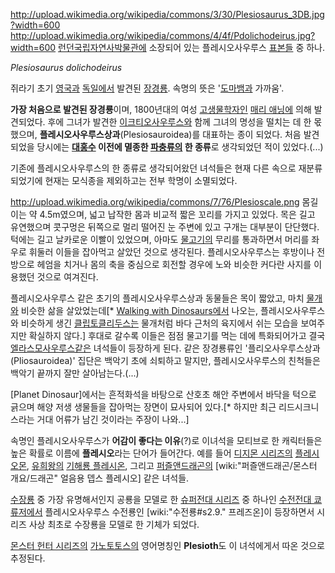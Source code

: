 http://upload.wikimedia.org/wikipedia/commons/3/30/Plesiosaurus_3DB.jpg?width=600
http://upload.wikimedia.org/wikipedia/commons/4/4f/Pdolichodeirus.jpg?width=600
[[런던국립자연사박물관]]에 소장되어 있는 플레시오사우루스 [[표본]]들 중 하나.

''Plesiosaurus dolichodeirus''

쥐라기 초기 [[영국]]과 [[독일]]에서 발견된 [[장경룡]]. 속명의 뜻은 '[[도마뱀]]과 가까움'.

'''가장 처음으로 발견된 장경룡'''이며, 1800년대의 여성 [[고생물학자]]인 [[매리 애닝]]에 의해 발견되었다. 후에 그녀가 발견한 [[이크티오사우루스]]와 함께 그녀의 명성을 떨치는 데 한 몫했으며, '''플레시오사우루스상과'''(Plesiosauroidea)를 대표하는 종이 되었다. 처음 발견되었을 당시에는 '''[[대홍수]] 이전에 멸종한 [[파충류]]의 한 종류'''로 생각되었던 적이 있었다.(...)

기존에 플레시오사우루스의 한 종류로 생각되어왔던 녀석들은 현재 다른 속으로 재분류되었기에 현재는 모식종을 제외하고는 전부 학명이 소멸되었다.

http://upload.wikimedia.org/wikipedia/commons/7/76/Plesioscale.png
몸길이는 약 4.5m였으며, 넓고 납작한 몸과 비교적 짧은 꼬리를 가지고 있었다. 목은 길고 유연했으며 콧구멍은 뒤쪽으로 멀리 떨어진 눈 주변에 있고 구개는 대부분이 단단했다. 턱에는 길고 날카로운 이빨이 있었으며, 아마도 [[물고기]]의 무리를 통과하면서 머리를 좌우로 휘둘러 이들을 잡아먹고 살았던 것으로 생각된다. 플레시오사우루스는 후방이나 전방으로 헤엄을 치거나 몸의 축을 중심으로 회전할 경우에 노와 비슷한 커다란 사지를 이용했던 것으로 여겨진다.

플레시오사우루스 같은 초기의 플레시오사우루스상과 동물들은 목이 짧았고, 마치 [[물개]]와 비슷한 삶을 살았었는데[* [[Walking with Dinosaurs]]에서 나오는, 플레시오사우루스와 비슷하게 생긴 [[클립토클리두스]]는 물개처럼 바다 근처의 육지에서 쉬는 모습을 보여주지만 확실하지 않다.] 후대로 갈수록 이들은 점점 물고기를 먹는 데에 특화되어가고 결국 [[엘라스모사우루스]]같은 녀석들이 등장하게 된다. 같은 장경룡류인 '플리오사우루스상과(Pliosauroidea)' 집단은 백악기 초에 쇠퇴하고 말지만, 플레시오사우루스의 친척들은 백악기 끝까지 잘만 살아남는다.(...)

[Planet Dinosaur]에서는 흔적화석을 바탕으로 산호초 해안 주변에서 바닥을 턱으로 긁으며 해양 저생 생물들을 잡아먹는 장면이 묘사되어 있다.[* 하지만 최근 리드시크니스라는 거대 어류가 남긴 것이라는 주장이 나와...]

속명인 플레시오사우루스가 '''어감이 좋다는 이유'''(?)로 이녀석을 모티브로 한 캐릭터들은 높은 확률로 이름에 '''플레시오'''라는 단어가 들어간다. 예를 들어 [[디지몬 시리즈]]의 [[플레시오몬]], [[유희왕]]의 [[기해룡 플레시온]], 그리고 [[퍼즐앤드래곤]]의 [wiki:"퍼즐앤드래곤/몬스터 개요/드래곤" 얼음용 뎁스 플레시오] 같은 녀석들.

[[수장룡]] 중 가장 유명해서인지 공룡을 모델로 한 [[슈퍼전대 시리즈]] 중 하나인 [[수전전대 쿄류저]]에서 플레시오사우루스 수전룡인 [wiki:"수전룡#s2.9." 프레즈온]이 등장하면서 시리즈 사상 최초로 수장룡을 모델로 한 기체가 되었다.

[[몬스터 헌터 시리즈]]의 [[가노토토스]]의 영어명칭인 '''Plesioth'''도 이 녀석에게서 따온 것으로 추정된다.
